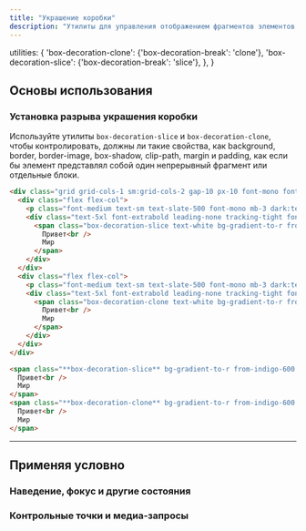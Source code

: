 ```yaml
---
title: "Украшение коробки"
description: "Утилиты для управления отображением фрагментов элементов в нескольких строках, столбцах или страницах."
---
```



  utilities: {
    'box-decoration-clone': {'box-decoration-break': 'clone'},
    'box-decoration-slice': {'box-decoration-break': 'slice'},
  },
}

## Основы использования

### Установка разрыва украшения коробки

Используйте утилиты `box-decoration-slice` и `box-decoration-clone`, чтобы контролировать, должны ли такие свойства, как background, border, border-image, box-shadow, clip-path, margin и padding, как если бы элемент представлял собой один непрерывный фрагмент или отдельные блоки.

```html {{ example: true }}
<div class="grid grid-cols-1 sm:grid-cols-2 gap-10 px-10 font-mono font-bold">
  <div class="flex flex-col">
    <p class="font-medium text-sm text-slate-500 font-mono mb-3 dark:text-slate-400">box-decoration-slice</p>
    <div class="text-5xl font-extrabold leading-none tracking-tight font-sans">
      <span class="box-decoration-slice text-white bg-gradient-to-r from-indigo-600 to-pink-500 leading-[3.5rem] px-2">
        Привет<br />
        Мир
      </span>
    </div>
  </div>
  <div class="flex flex-col">
    <p class="font-medium text-sm text-slate-500 font-mono mb-3 dark:text-slate-400">box-decoration-clone</p>
    <div class="text-5xl font-extrabold leading-none tracking-tight font-sans">
      <span class="box-decoration-clone text-white bg-gradient-to-r from-indigo-600 to-pink-500 leading-[3.5rem] px-2">
        Привет<br />
        Мир
      </span>
    </div>
  </div>
</div>
```

```html
<span class="**box-decoration-slice** bg-gradient-to-r from-indigo-600 to-pink-500 text-white px-2 ...">
  Привет<br />
  Мир
</span>
<span class="**box-decoration-clone** bg-gradient-to-r from-indigo-600 to-pink-500 text-white px-2 ...">
  Привет<br />
  Мир
</span>
```

---

## <Heading ignore>Применяя условно</Heading>

### <Heading ignore>Наведение, фокус и другие состояния</Heading>

<HoverFocusAndOtherStates defaultClass="box-decoration-clone" featuredClass="box-decoration-slice" />

### <Heading ignore>Контрольные точки и медиа-запросы</Heading>

<BreakpointsAndMediaQueries defaultClass="box-decoration-clone" featuredClass="box-decoration-slice" />
